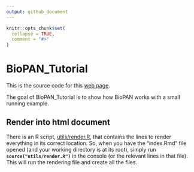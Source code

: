 ```yaml
---
output: github_document
---
```


<!-- README.md is generated from README.Rmd. Please edit that file -->

```r
knitr::opts_chunk$set(
  collapse = TRUE,
  comment = "#>"
)
```

# BioPAN_Tutorial

This is the source code for this [web page](https://jauntyjjs.github.io/BioPAN_Tutorial/).

The goal of BioPAN_Tutorial is to show how BioPAN works with a small running example.

## Render into html document

There is an R script, [utils/render.R](https://github.com/JauntyJJS/BioPAN_Tutorial/tree/main/utils/render.R), that contains the lines to render everything in its correct location. So, when you have the "index.Rmd" file opened (and your working directory is at its root), simply run **`source("utils/render.R")`** in the console (or the relevant lines in that file). This will run the rendering file and create all the files.



